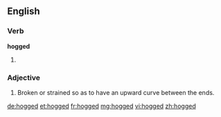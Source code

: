 ==English==

===Verb===
'''hogged'''

# {{past of|hog}}

===Adjective===
{{en-adj}}

# {{nautical}} Broken or strained so as to have an upward curve between the ends.

[[de:hogged]]
[[et:hogged]]
[[fr:hogged]]
[[mg:hogged]]
[[vi:hogged]]
[[zh:hogged]]